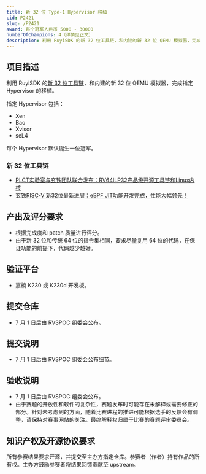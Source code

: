 ```yaml
---
title: 新 32 位 Type-1 Hypervisor 移植
cid: P2421
slug: /P2421
award: 每个冠军人民币 5000 - 30000
numberOfChampions: 4（详情见正文）
description: 利用 RuyiSDK 的新 32 位工具链，和内建的新 32 位 QEMU 模拟器，完成指定 Hypervisor 的移植。指定 Hypervisor 包括： Xen, Bao, Xvisor, seL4
---
```



<ChallengesMetaInDoc />


<ChallengeDraftAnnouncement />

## 项目描述

利用 RuyiSDK 的[新 32 位工具链](#新-32-位工具链)，和内建的新 32 位 QEMU 模拟器，完成指定 Hypervisor 的移植。

指定 Hypervisor 包括：

- Xen
- Bao
- Xvisor
- seL4

每个 Hypervisor 默认诞生一位冠军。

### 新 32 位工具链

- [PLCT实验室与玄铁团队联合发布：RV64ILP32产品级开源工具链和Linux内核](https://mp.weixin.qq.com/s/mNVYP6ljUDgvCXbWTInzng)
- [玄铁RISC-V 新32位最新进展：eBPF JIT功能开发完成，性能大幅领先！](https://mp.weixin.qq.com/s/YYYsY79k1yH7SbpmbJH4ow)

## 产出及评分要求

- 根据完成度和 patch 质量进行评分。
- 由于新 32 位和传统 64 位的指令集相同，要求尽量复用 64 位的代码，在保证功能的前提下，代码越少越好。

## 验证平台

- 嘉楠 K230 或 K230d 开发板。

## 提交仓库

- 7 月 1 日后由 RVSPOC 组委会公布。

## 提交说明

- 7 月 1 日后由 RVSPOC 组委会公布细节。

## 验收说明

- 7 月 1 日后由 RVSPOC 组委会公布。
- 由于赛题的开放性和软件的复杂性，赛题发布时可能存在未解释或需要修正的部分。针对未考虑到的方面，随着比赛进程的推进可能根据选手的反馈会有调整，请保持对赛事网站的关注。最终解释权归属于比赛的赛题评审委员会。

## 知识产权及开源协议要求

所有参赛结果要求开源，并提交至主办方指定仓库。参赛者（作者）持有作品的所有权。主办方鼓励参赛者将结果回馈贡献至 upstream。
